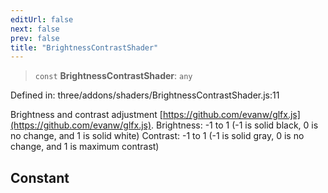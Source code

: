 ```yaml
---
editUrl: false
next: false
prev: false
title: "BrightnessContrastShader"
---
```


> `const` **BrightnessContrastShader**: `any`

Defined in: three/addons/shaders/BrightnessContrastShader.js:11

Brightness and contrast adjustment [https://github.com/evanw/glfx.js](https://github.com/evanw/glfx.js).
Brightness: -1 to 1 (-1 is solid black, 0 is no change, and 1 is solid white)
Contrast: -1 to 1 (-1 is solid gray, 0 is no change, and 1 is maximum contrast)

## Constant
